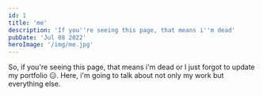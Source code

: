 ```yaml
---
id: 1
title: 'me'
description: 'If you''re seeing this page, that means i''m dead'
pubDate: 'Jul 08 2022'
heroImage: '/img/me.jpg'
---
```


So, if you're seeing this page, that means i'm dead or I just forgot to update my portfolio 😑. Here, i'm going to talk about not only my work but everything else.

